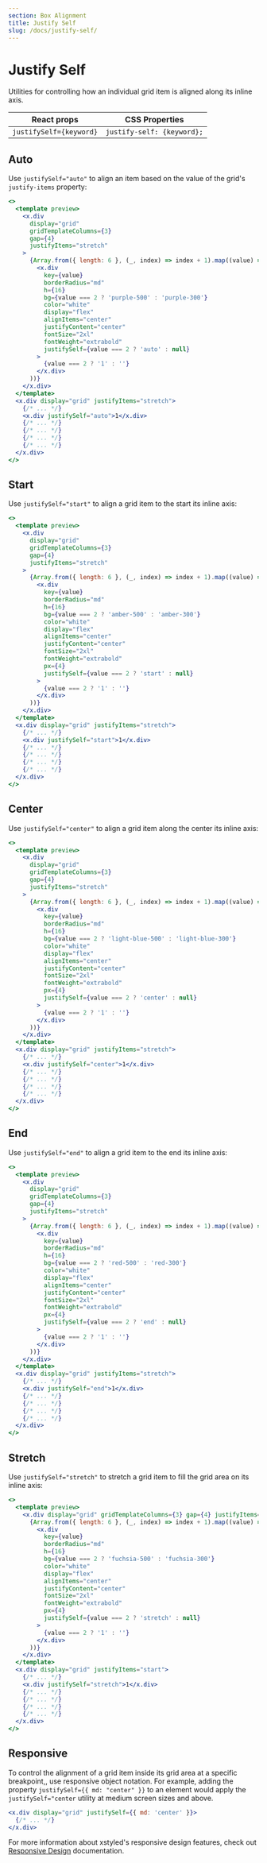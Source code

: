 ```yaml
---
section: Box Alignment
title: Justify Self
slug: /docs/justify-self/
---
```


# Justify Self

Utilities for controlling how an individual grid item is aligned along its inline axis.

| React props             | CSS Properties             |
| ----------------------- | -------------------------- |
| `justifySelf={keyword}` | `justify-self: {keyword};` |

## Auto

Use `justifySelf="auto"` to align an item based on the value of the grid's `justify-items` property:

```jsx preview color=purple
<>
  <template preview>
    <x.div
      display="grid"
      gridTemplateColumns={3}
      gap={4}
      justifyItems="stretch"
    >
      {Array.from({ length: 6 }, (_, index) => index + 1).map((value) => (
        <x.div
          key={value}
          borderRadius="md"
          h={16}
          bg={value === 2 ? 'purple-500' : 'purple-300'}
          color="white"
          display="flex"
          alignItems="center"
          justifyContent="center"
          fontSize="2xl"
          fontWeight="extrabold"
          justifySelf={value === 2 ? 'auto' : null}
        >
          {value === 2 ? '1' : ''}
        </x.div>
      ))}
    </x.div>
  </template>
  <x.div display="grid" justifyItems="stretch">
    {/* ... */}
    <x.div justifySelf="auto">1</x.div>
    {/* ... */}
    {/* ... */}
    {/* ... */}
    {/* ... */}
  </x.div>
</>
```

## Start

Use `justifySelf="start"` to align a grid item to the start its inline axis:

```jsx preview color=amber
<>
  <template preview>
    <x.div
      display="grid"
      gridTemplateColumns={3}
      gap={4}
      justifyItems="stretch"
    >
      {Array.from({ length: 6 }, (_, index) => index + 1).map((value) => (
        <x.div
          key={value}
          borderRadius="md"
          h={16}
          bg={value === 2 ? 'amber-500' : 'amber-300'}
          color="white"
          display="flex"
          alignItems="center"
          justifyContent="center"
          fontSize="2xl"
          fontWeight="extrabold"
          px={4}
          justifySelf={value === 2 ? 'start' : null}
        >
          {value === 2 ? '1' : ''}
        </x.div>
      ))}
    </x.div>
  </template>
  <x.div display="grid" justifyItems="stretch">
    {/* ... */}
    <x.div justifySelf="start">1</x.div>
    {/* ... */}
    {/* ... */}
    {/* ... */}
    {/* ... */}
  </x.div>
</>
```

## Center

Use `justifySelf="center"` to align a grid item along the center its inline axis:

```jsx preview color=light-blue
<>
  <template preview>
    <x.div
      display="grid"
      gridTemplateColumns={3}
      gap={4}
      justifyItems="stretch"
    >
      {Array.from({ length: 6 }, (_, index) => index + 1).map((value) => (
        <x.div
          key={value}
          borderRadius="md"
          h={16}
          bg={value === 2 ? 'light-blue-500' : 'light-blue-300'}
          color="white"
          display="flex"
          alignItems="center"
          justifyContent="center"
          fontSize="2xl"
          fontWeight="extrabold"
          px={4}
          justifySelf={value === 2 ? 'center' : null}
        >
          {value === 2 ? '1' : ''}
        </x.div>
      ))}
    </x.div>
  </template>
  <x.div display="grid" justifyItems="stretch">
    {/* ... */}
    <x.div justifySelf="center">1</x.div>
    {/* ... */}
    {/* ... */}
    {/* ... */}
    {/* ... */}
  </x.div>
</>
```

## End

Use `justifySelf="end"` to align a grid item to the end its inline axis:

```jsx preview color=red
<>
  <template preview>
    <x.div
      display="grid"
      gridTemplateColumns={3}
      gap={4}
      justifyItems="stretch"
    >
      {Array.from({ length: 6 }, (_, index) => index + 1).map((value) => (
        <x.div
          key={value}
          borderRadius="md"
          h={16}
          bg={value === 2 ? 'red-500' : 'red-300'}
          color="white"
          display="flex"
          alignItems="center"
          justifyContent="center"
          fontSize="2xl"
          fontWeight="extrabold"
          px={4}
          justifySelf={value === 2 ? 'end' : null}
        >
          {value === 2 ? '1' : ''}
        </x.div>
      ))}
    </x.div>
  </template>
  <x.div display="grid" justifyItems="stretch">
    {/* ... */}
    <x.div justifySelf="end">1</x.div>
    {/* ... */}
    {/* ... */}
    {/* ... */}
    {/* ... */}
  </x.div>
</>
```

## Stretch

Use `justifySelf="stretch"` to stretch a grid item to fill the grid area on its inline axis:

```jsx preview color=fuchsia
<>
  <template preview>
    <x.div display="grid" gridTemplateColumns={3} gap={4} justifyItems="start">
      {Array.from({ length: 6 }, (_, index) => index + 1).map((value) => (
        <x.div
          key={value}
          borderRadius="md"
          h={16}
          bg={value === 2 ? 'fuchsia-500' : 'fuchsia-300'}
          color="white"
          display="flex"
          alignItems="center"
          justifyContent="center"
          fontSize="2xl"
          fontWeight="extrabold"
          px={4}
          justifySelf={value === 2 ? 'stretch' : null}
        >
          {value === 2 ? '1' : ''}
        </x.div>
      ))}
    </x.div>
  </template>
  <x.div display="grid" justifyItems="start">
    {/* ... */}
    <x.div justifySelf="stretch">1</x.div>
    {/* ... */}
    {/* ... */}
    {/* ... */}
    {/* ... */}
  </x.div>
</>
```

## Responsive

To control the alignment of a grid item inside its grid area at a specific breakpoint,, use responsive object notation. For example, adding the property `justifySelf={{ md: "center" }}` to an element would apply the `justifySelf="center` utility at medium screen sizes and above.

```jsx
<x.div display="grid" justifySelf={{ md: 'center' }}>
  {/* ... */}
</x.div>
```

For more information about xstyled's responsive design features, check out [Responsive Design](@TODO-link) documentation.
